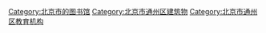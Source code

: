 [[Category:北京市的图书馆|Category:北京市的图书馆]]
[[Category:北京市通州区建筑物|Category:北京市通州区建筑物]]
[[Category:北京市通州区教育机构|Category:北京市通州区教育机构]]